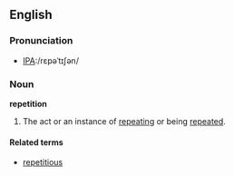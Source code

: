 ==English==

===Pronunciation===
*[[w:International Phonetic Alphabet|IPA]]:/rɛpəˈtɪʃən/

===Noun===
'''repetition'''
# The act or an instance of [[repeating]] or being [[repeated]].

====Related terms====
*[[repetitious]]